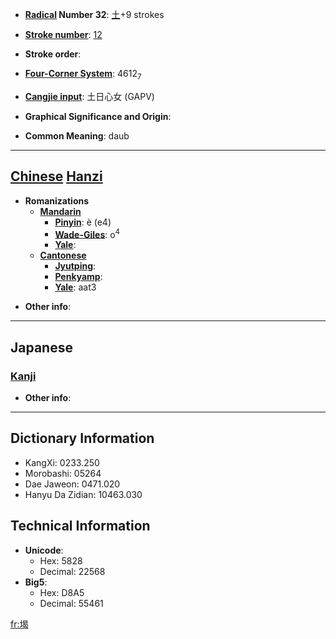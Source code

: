 * '''[[Wiktionary:Chinese radical index| Radical]] Number 32''': [[Wiktionary:Chinese radical index 土|土]]+9 strokes

* '''[[Wiktionary:Chinese total strokes index|Stroke number]]''': [[Wiktionary:Chinese total strokes index 12|12]]

* '''Stroke order''': 

* '''[[Wiktionary:Chinese four corner index|Four-Corner System]]''': 4612<sub>7</sub>

* '''[[Wiktionary:Chinese Cangjie index|Cangjie input]]''': 土日心女 (GAPV)

* '''Graphical Significance and Origin''': 

* '''Common Meaning''': daub

----

== [[Chinese]] [[Hanzi]] ==

* '''Romanizations'''
** '''[[Mandarin]]'''
*** '''[[Pinyin]]''': è (e4)
*** '''[[Wade-Giles]]''': o<sup>4</sup>
*** '''[[Yale]]''': 
** '''[[Cantonese]]'''
*** '''[[Jyutping]]''':
*** '''[[Penkyamp]]''': 
*** '''[[Yale]]''': aat3

* '''Other info''': 

----

==Japanese==
===[[Kanji]]===
{{kanji|on readings=[[げつ]] (getsu), [[げち]] (gechi), [[あつ]] (atsu), [[あち]] (achi), [[あい]] (ai)|kun readings=[[るせき]] (ruseki), [[ほこり]] (hokori)}}

* '''Other info''':  

----

== Dictionary Information ==

* KangXi: 0233.250
* Morobashi: 05264
* Dae Jaweon: 0471.020
* Hanyu Da Zidian: 10463.030

== Technical Information ==

* '''Unicode''':
** Hex: 5828
** Decimal: 22568
* '''Big5''':
** Hex: D8A5
** Decimal: 55461

[[fr:堨]]